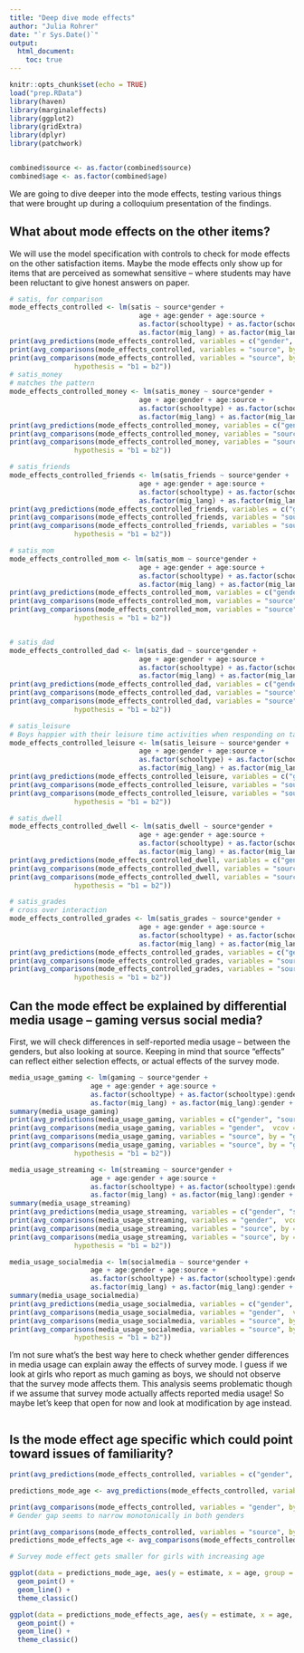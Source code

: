 ```yaml
---
title: "Deep dive mode effects"
author: "Julia Rohrer"
date: "`r Sys.Date()`"
output: 
  html_document:
    toc: true
---
```


```r
knitr::opts_chunk$set(echo = TRUE)
load("prep.RData")
library(haven)
library(marginaleffects)
library(ggplot2)
library(gridExtra)
library(dplyr)
library(patchwork)


combined$source <- as.factor(combined$source)
combined$age <- as.factor(combined$age)
```

We are going to dive deeper into the mode effects, testing various things that were brought up during a colloquium presentation of the findings.

## What about mode effects on the other items?
We will use the model specification with controls to check for mode effects on the other satisfaction items.
Maybe the mode effects only show up for items that are perceived as somewhat sensitive -- where students may have been reluctant to give honest answers on paper.


```r
# satis, for comparison
mode_effects_controlled <- lm(satis ~ source*gender +
                                age + age:gender + age:source +
                                as.factor(schooltype) + as.factor(schooltype):gender + as.factor(schooltype):source +
                                as.factor(mig_lang) + as.factor(mig_lang):gender + as.factor(mig_lang):source, data = combined[combined$year == 2023,])
print(avg_predictions(mode_effects_controlled, variables = c("gender", "source"), vcov = ~ unique_classroom))
print(avg_comparisons(mode_effects_controlled, variables = "source", by = "gender", vcov = ~ unique_classroom))
print(avg_comparisons(mode_effects_controlled, variables = "source", by = "gender", vcov = ~ unique_classroom,
                hypothesis = "b1 = b2"))
# satis_money
# matches the pattern
mode_effects_controlled_money <- lm(satis_money ~ source*gender +
                                age + age:gender + age:source +
                                as.factor(schooltype) + as.factor(schooltype):gender + as.factor(schooltype):source +
                                as.factor(mig_lang) + as.factor(mig_lang):gender + as.factor(mig_lang):source, data = combined[combined$year == 2023,])
print(avg_predictions(mode_effects_controlled_money, variables = c("gender", "source"), vcov = ~ unique_classroom))
print(avg_comparisons(mode_effects_controlled_money, variables = "source", by = "gender", vcov = ~ unique_classroom))
print(avg_comparisons(mode_effects_controlled_money, variables = "source", by = "gender", vcov = ~ unique_classroom,
                hypothesis = "b1 = b2"))

# satis_friends
mode_effects_controlled_friends <- lm(satis_friends ~ source*gender +
                                age + age:gender + age:source +
                                as.factor(schooltype) + as.factor(schooltype):gender + as.factor(schooltype):source +
                                as.factor(mig_lang) + as.factor(mig_lang):gender + as.factor(mig_lang):source, data = combined[combined$year == 2023,])
print(avg_predictions(mode_effects_controlled_friends, variables = c("gender", "source"), vcov = ~ unique_classroom))
print(avg_comparisons(mode_effects_controlled_friends, variables = "source", by = "gender", vcov = ~ unique_classroom))
print(avg_comparisons(mode_effects_controlled_friends, variables = "source", by = "gender", vcov = ~ unique_classroom,
                hypothesis = "b1 = b2"))

# satis_mom
mode_effects_controlled_mom <- lm(satis_mom ~ source*gender +
                                age + age:gender + age:source +
                                as.factor(schooltype) + as.factor(schooltype):gender + as.factor(schooltype):source +
                                as.factor(mig_lang) + as.factor(mig_lang):gender + as.factor(mig_lang):source, data = combined[combined$year == 2023,])
print(avg_predictions(mode_effects_controlled_mom, variables = c("gender", "source"), vcov = ~ unique_classroom))
print(avg_comparisons(mode_effects_controlled_mom, variables = "source", by = "gender", vcov = ~ unique_classroom))
print(avg_comparisons(mode_effects_controlled_mom, variables = "source", by = "gender", vcov = ~ unique_classroom,
                hypothesis = "b1 = b2"))


# satis_dad
mode_effects_controlled_dad <- lm(satis_dad ~ source*gender +
                                age + age:gender + age:source +
                                as.factor(schooltype) + as.factor(schooltype):gender + as.factor(schooltype):source +
                                as.factor(mig_lang) + as.factor(mig_lang):gender + as.factor(mig_lang):source, data = combined[combined$year == 2023,])
print(avg_predictions(mode_effects_controlled_dad, variables = c("gender", "source"), vcov = ~ unique_classroom))
print(avg_comparisons(mode_effects_controlled_dad, variables = "source", by = "gender", vcov = ~ unique_classroom))
print(avg_comparisons(mode_effects_controlled_dad, variables = "source", by = "gender", vcov = ~ unique_classroom,
                hypothesis = "b1 = b2"))

# satis_leisure
# Boys happier with their leisure time activities when responding on tablet
mode_effects_controlled_leisure <- lm(satis_leisure ~ source*gender +
                                age + age:gender + age:source +
                                as.factor(schooltype) + as.factor(schooltype):gender + as.factor(schooltype):source +
                                as.factor(mig_lang) + as.factor(mig_lang):gender + as.factor(mig_lang):source, data = combined[combined$year == 2023,])
print(avg_predictions(mode_effects_controlled_leisure, variables = c("gender", "source"), vcov = ~ unique_classroom))
print(avg_comparisons(mode_effects_controlled_leisure, variables = "source", by = "gender", vcov = ~ unique_classroom))
print(avg_comparisons(mode_effects_controlled_leisure, variables = "source", by = "gender", vcov = ~ unique_classroom,
                hypothesis = "b1 = b2"))

# satis_dwell
mode_effects_controlled_dwell <- lm(satis_dwell ~ source*gender +
                                age + age:gender + age:source +
                                as.factor(schooltype) + as.factor(schooltype):gender + as.factor(schooltype):source +
                                as.factor(mig_lang) + as.factor(mig_lang):gender + as.factor(mig_lang):source, data = combined[combined$year == 2023,])
print(avg_predictions(mode_effects_controlled_dwell, variables = c("gender", "source"), vcov = ~ unique_classroom))
print(avg_comparisons(mode_effects_controlled_dwell, variables = "source", by = "gender", vcov = ~ unique_classroom))
print(avg_comparisons(mode_effects_controlled_dwell, variables = "source", by = "gender", vcov = ~ unique_classroom,
                hypothesis = "b1 = b2"))

# satis_grades
# cross over interaction
mode_effects_controlled_grades <- lm(satis_grades ~ source*gender +
                                age + age:gender + age:source +
                                as.factor(schooltype) + as.factor(schooltype):gender + as.factor(schooltype):source +
                                as.factor(mig_lang) + as.factor(mig_lang):gender + as.factor(mig_lang):source, data = combined[combined$year == 2023,])
print(avg_predictions(mode_effects_controlled_grades, variables = c("gender", "source"), vcov = ~ unique_classroom))
print(avg_comparisons(mode_effects_controlled_grades, variables = "source", by = "gender", vcov = ~ unique_classroom))
print(avg_comparisons(mode_effects_controlled_grades, variables = "source", by = "gender", vcov = ~ unique_classroom,
                hypothesis = "b1 = b2"))

```

## Can the mode effect be explained by differential media usage -- gaming versus social media?
First, we will check differences in self-reported media usage -- between the genders, but also looking at source.
Keeping in mind that source "effects" can reflect either selection effects, or actual effects of the survey mode.

```r
media_usage_gaming <- lm(gaming ~ source*gender +
                    age + age:gender + age:source +
                    as.factor(schooltype) + as.factor(schooltype):gender + as.factor(schooltype):source +
                    as.factor(mig_lang) + as.factor(mig_lang):gender + as.factor(mig_lang):source, data = combined[combined$year == 2023,])
summary(media_usage_gaming)
print(avg_predictions(media_usage_gaming, variables = c("gender", "source"), vcov = ~ unique_classroom))
print(avg_comparisons(media_usage_gaming, variables = "gender",  vcov = ~ unique_classroom))
print(avg_comparisons(media_usage_gaming, variables = "source", by = "gender", vcov = ~ unique_classroom))
print(avg_comparisons(media_usage_gaming, variables = "source", by = "gender", vcov = ~ unique_classroom,
                hypothesis = "b1 = b2"))

media_usage_streaming <- lm(streaming ~ source*gender +
                    age + age:gender + age:source +
                    as.factor(schooltype) + as.factor(schooltype):gender + as.factor(schooltype):source +
                    as.factor(mig_lang) + as.factor(mig_lang):gender + as.factor(mig_lang):source, data = combined[combined$year == 2023,])
summary(media_usage_streaming)
print(avg_predictions(media_usage_streaming, variables = c("gender", "source"), vcov = ~ unique_classroom))
print(avg_comparisons(media_usage_streaming, variables = "gender",  vcov = ~ unique_classroom))
print(avg_comparisons(media_usage_streaming, variables = "source", by = "gender", vcov = ~ unique_classroom))
print(avg_comparisons(media_usage_streaming, variables = "source", by = "gender", vcov = ~ unique_classroom,
                hypothesis = "b1 = b2"))

media_usage_socialmedia <- lm(socialmedia ~ source*gender +
                    age + age:gender + age:source +
                    as.factor(schooltype) + as.factor(schooltype):gender + as.factor(schooltype):source +
                    as.factor(mig_lang) + as.factor(mig_lang):gender + as.factor(mig_lang):source, data = combined[combined$year == 2023,])
summary(media_usage_socialmedia)
print(avg_predictions(media_usage_socialmedia, variables = c("gender", "source"), vcov = ~ unique_classroom))
print(avg_comparisons(media_usage_socialmedia, variables = "gender",  vcov = ~ unique_classroom))
print(avg_comparisons(media_usage_socialmedia, variables = "source", by = "gender", vcov = ~ unique_classroom))
print(avg_comparisons(media_usage_socialmedia, variables = "source", by = "gender", vcov = ~ unique_classroom,
                hypothesis = "b1 = b2"))


```

I'm not sure what's the best way here to check whether gender differences in media usage can explain away the effects of survey mode.
I guess if we look at girls who report as much gaming as boys, we should not observe that the survey mode affects them.
This analysis seems problematic though if we assume that survey mode actually affects reported media usage!
So maybe let's keep that open for now and look at modification by age instead.

```r
```


## Is the mode effect age specific which could point toward issues of familiarity?
```r
print(avg_predictions(mode_effects_controlled, variables = c("gender", "source", "age"), vcov = ~ unique_classroom))

predictions_mode_age <- avg_predictions(mode_effects_controlled, variables = c("gender", "source", "age"), vcov = ~ unique_classroom)

print(avg_comparisons(mode_effects_controlled, variables = "gender", by = c("source", "age"), vcov = ~ unique_classroom))
# Gender gap seems to narrow monotonically in both genders

print(avg_comparisons(mode_effects_controlled, variables = "source", by = c("gender", "age"), vcov = ~ unique_classroom))
predictions_mode_effects_age <- avg_comparisons(mode_effects_controlled, variables = "source", by = c("gender", "age"), vcov = ~ unique_classroom)

# Survey mode effect gets smaller for girls with increasing age

ggplot(data = predictions_mode_age, aes(y = estimate, x = age, group = interaction(gender, source), linetype = source, color = gender)) +
  geom_point() +
  geom_line() +
  theme_classic()

ggplot(data = predictions_mode_effects_age, aes(y = estimate, x = age, group = gender, color = gender)) +
  geom_point() +
  geom_line() +
  theme_classic()



```


